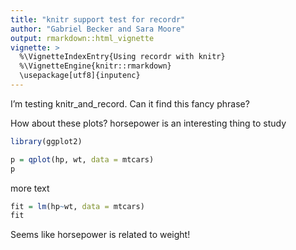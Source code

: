 ```yaml
---
title: "knitr support test for recordr"
author: "Gabriel Becker and Sara Moore"
output: rmarkdown::html_vignette
vignette: >
  %\VignetteIndexEntry{Using recordr with knitr}
  %\VignetteEngine{knitr::rmarkdown}
  \usepackage[utf8]{inputenc}
---
```



I'm testing knitr_and_record. Can it find this fancy phrase?

How about these plots? horsepower is an interesting thing to study

```r
library(ggplot2)

p = qplot(hp, wt, data = mtcars)
p
```


more text

```r

fit = lm(hp~wt, data = mtcars)
fit
```

Seems like horsepower is related to weight!

